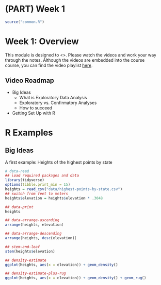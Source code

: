# (PART) Week 1 {-}
```r
source("common.R")
```
# Week 1: Overview

This module is designed to <>. Please watch the videos and work your way through the notes. Although the videos are embedded into the course course, you can find the video playlist [here](). 

## Video Roadmap
- Big Ideas
	- What is Exploratory Data Analysis
	- Exploratory vs. Confirmatory Analyses
	- How to succeed
- Getting Set Up with R


# R Examples
## Big Ideas

A first example: Heights of the highest points by state

```r
# data-read
## load required packages and data
library(tidyverse)
options(tibble.print_min = 15)
heights = read_csv("data/highest-points-by-state.csv")
## switch from feet to meters
heights$elevation = heights$elevation * .3048

## data-print
heights

## data-arrange-ascending
arrange(heights, elevation)

## data-arrange-descending
arrange(heights, desc(elevation))

## stem-and-leaf
stem(heights$elevation)

## density-estimate
ggplot(heights, aes(x = elevation)) + geom_density()

## density-estimate-plus-rug
ggplot(heights, aes(x = elevation)) + geom_density() + geom_rug()

```


